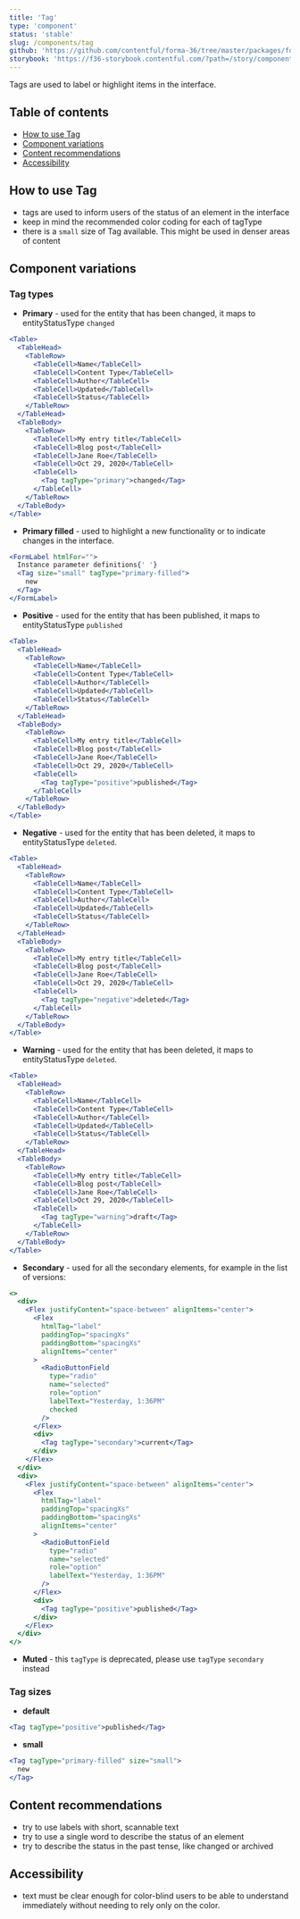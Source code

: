 ```yaml
---
title: 'Tag'
type: 'component'
status: 'stable'
slug: /components/tag
github: 'https://github.com/contentful/forma-36/tree/master/packages/forma-36-react-components/src/components/Tag'
storybook: 'https://f36-storybook.contentful.com/?path=/story/components-tag--basic'
---
```


Tags are used to label or highlight items in the interface.

## Table of contents

- [How to use Tag](#how-to-use-tag)
- [Component variations](#component-variations)
- [Content recommendations](#content-recommendations)
- [Accessibility](#accessibility)

## How to use Tag

- tags are used to inform users of the status of an element in the interface
- keep in mind the recommended color coding for each of tagType
- there is a `small` size of Tag available. This might be used in denser areas of content

## Component variations

### Tag types

- **Primary** - used for the entity that has been changed, it maps to entityStatusType `changed`

```jsx
<Table>
  <TableHead>
    <TableRow>
      <TableCell>Name</TableCell>
      <TableCell>Content Type</TableCell>
      <TableCell>Author</TableCell>
      <TableCell>Updated</TableCell>
      <TableCell>Status</TableCell>
    </TableRow>
  </TableHead>
  <TableBody>
    <TableRow>
      <TableCell>My entry title</TableCell>
      <TableCell>Blog post</TableCell>
      <TableCell>Jane Roe</TableCell>
      <TableCell>Oct 29, 2020</TableCell>
      <TableCell>
        <Tag tagType="primary">changed</Tag>
      </TableCell>
    </TableRow>
  </TableBody>
</Table>
```

- **Primary filled** - used to highlight a new functionality or to indicate changes in the interface.

```jsx
<FormLabel htmlFor="">
  Instance parameter definitions{' '}
  <Tag size="small" tagType="primary-filled">
    new
  </Tag>
</FormLabel>
```

- **Positive** - used for the entity that has been published, it maps to entityStatusType `published`

```jsx
<Table>
  <TableHead>
    <TableRow>
      <TableCell>Name</TableCell>
      <TableCell>Content Type</TableCell>
      <TableCell>Author</TableCell>
      <TableCell>Updated</TableCell>
      <TableCell>Status</TableCell>
    </TableRow>
  </TableHead>
  <TableBody>
    <TableRow>
      <TableCell>My entry title</TableCell>
      <TableCell>Blog post</TableCell>
      <TableCell>Jane Roe</TableCell>
      <TableCell>Oct 29, 2020</TableCell>
      <TableCell>
        <Tag tagType="positive">published</Tag>
      </TableCell>
    </TableRow>
  </TableBody>
</Table>
```

- **Negative** - used for the entity that has been deleted, it maps to entityStatusType `deleted`.

```jsx
<Table>
  <TableHead>
    <TableRow>
      <TableCell>Name</TableCell>
      <TableCell>Content Type</TableCell>
      <TableCell>Author</TableCell>
      <TableCell>Updated</TableCell>
      <TableCell>Status</TableCell>
    </TableRow>
  </TableHead>
  <TableBody>
    <TableRow>
      <TableCell>My entry title</TableCell>
      <TableCell>Blog post</TableCell>
      <TableCell>Jane Roe</TableCell>
      <TableCell>Oct 29, 2020</TableCell>
      <TableCell>
        <Tag tagType="negative">deleted</Tag>
      </TableCell>
    </TableRow>
  </TableBody>
</Table>
```

- **Warning** - used for the entity that has been deleted, it maps to entityStatusType `deleted`.

```jsx
<Table>
  <TableHead>
    <TableRow>
      <TableCell>Name</TableCell>
      <TableCell>Content Type</TableCell>
      <TableCell>Author</TableCell>
      <TableCell>Updated</TableCell>
      <TableCell>Status</TableCell>
    </TableRow>
  </TableHead>
  <TableBody>
    <TableRow>
      <TableCell>My entry title</TableCell>
      <TableCell>Blog post</TableCell>
      <TableCell>Jane Roe</TableCell>
      <TableCell>Oct 29, 2020</TableCell>
      <TableCell>
        <Tag tagType="warning">draft</Tag>
      </TableCell>
    </TableRow>
  </TableBody>
</Table>
```

- **Secondary** - used for all the secondary elements, for example in the list of versions:

```jsx
<>
  <div>
    <Flex justifyContent="space-between" alignItems="center">
      <Flex
        htmlTag="label"
        paddingTop="spacingXs"
        paddingBottom="spacingXs"
        alignItems="center"
      >
        <RadioButtonField
          type="radio"
          name="selected"
          role="option"
          labelText="Yesterday, 1:36PM"
          checked
        />
      </Flex>
      <div>
        <Tag tagType="secondary">current</Tag>
      </div>
    </Flex>
  </div>
  <div>
    <Flex justifyContent="space-between" alignItems="center">
      <Flex
        htmlTag="label"
        paddingTop="spacingXs"
        paddingBottom="spacingXs"
        alignItems="center"
      >
        <RadioButtonField
          type="radio"
          name="selected"
          role="option"
          labelText="Yesterday, 1:36PM"
        />
      </Flex>
      <div>
        <Tag tagType="positive">published</Tag>
      </div>
    </Flex>
  </div>
</>
```

- **Muted** - this `tagType` is deprecated, please use `tagType` `secondary` instead

### Tag sizes

- **default**

```jsx
<Tag tagType="positive">published</Tag>
```

- **small**

```jsx
<Tag tagType="primary-filled" size="small">
  new
</Tag>
```

## Content recommendations

- try to use labels with short, scannable text
- try to use a single word to describe the status of an element
- try to describe the status in the past tense, like changed or archived

## Accessibility

- text must be clear enough for color-blind users to be able to understand immediately without needing to rely only on the color.
